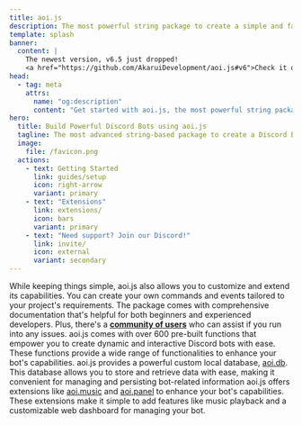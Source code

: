 ```yaml
---
title: aoi.js
description: The most powerful string package to create a simple and fast Discord Bot.
template: splash
banner:
  content: |
    The newest version, v6.5 just dropped!
    <a href="https://github.com/AkaruiDevelopment/aoi.js#v6">Check it out</a>
head:
  - tag: meta
    attrs:
      name: "og:description"
      content: "Get started with aoi.js, the most powerful string package to create a simple and fast Discord Bot."
hero:
  title: Build Powerful Discord Bots using aoi.js
  tagline: The most advanced string-based package to create a Discord Bot fast and powerful
  image:
    file: /favicon.png
  actions:
    - text: Getting Started
      link: guides/setup
      icon: right-arrow
      variant: primary
    - text: "Extensions"
      link: extensions/
      icon: bars
      variant: primary
    - text: "Need support? Join our Discord!"
      link: invite/
      icon: external
      variant: secondary
---
```



<CardGrid stagger>
  <Card title="Easy-to-use" icon="rocket">
    While keeping things simple, aoi.js also allows you to customize and extend
    its capabilities. You can create your own commands and events tailored to
    your project's requirements.
  </Card>
  <Card title="Community" icon="discord">
    The package comes with comprehensive documentation that's helpful for both
    beginners and experienced developers. Plus, there's a
    <b><a class="linkStyle" href="invite/">community of users<Icon name="external" size="1rem" /></a></b> 
    who can assist if you run into any issues.
  </Card>
  <Card title="Pre-built Functions" icon="puzzle">
    aoi.js comes with over 600 pre-built functions that empower you to create
    dynamic and interactive Discord bots with ease. These functions provide a
    wide range of functionalities to enhance your bot's capabilities.
  </Card>
  <Card title="Built-in Custom Local Database" icon="document">
    aoi.js provides a powerful custom local database, <a class="linkStyle" href="extensions/">aoi.db<Icon name="external" size="1rem" /></a>. This database allows you to store and retrieve data with ease, making it
    convenient for managing and persisting bot-related information
  </Card>
  <Card title="Extensions for Added Functionality" icon="puzzle">
    aoi.js offers extensions like <a class="linkStyle" href="extensions/">aoi.music<Icon name="external" size="1rem" /></a> and <a class="linkStyle" href="extensions/">aoi.panel<Icon name="external" size="1rem" /></a> to enhance your bot's capabilities. These extensions make it simple to add
    features like music playback and a customizable web dashboard for managing
    your bot.
  </Card>
</CardGrid>

